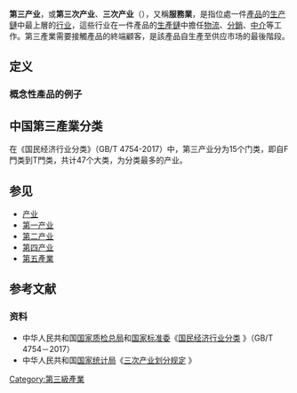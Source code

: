 '''第三产业'''，或'''第三次产业'''、'''三次产业'''（{{lang-en|Tertiary sector of the economy}}），又稱'''服務業'''，是指位處一件[[產品|產品]]的[[生产鏈|生产鏈]]中最上層的[[行业|行业]]，這些行业在一件產品的[[生產鏈|生產鏈]]中擔任[[物流|物流]]、[[分銷|分銷]]、[[中介|中介]]等工作。第三產業需要接觸產品的終端顧客，是該產品自生產至供应市场的最後階段。

== 定义 ==
{{fact|一件產品的第三級產業是產品自生产至接触其終端顧客的最後階段。由于每樣產品都有自己獨有的生產鏈，所以第三產業對於不同的產品而言有不同的意義，一部手机的生產鏈中的第三級產業為手机的[[物流|物流]]、[[批发|批发]]、[[分銷|分銷]]、維修，而對於一橦樓房來説，它的第三級產業就是[[房地产中介|房地产中介]]。}}

{{fact|第三級產業需要接触產品的終端顧客，是該產品自生产至成品的最後階段，諸如[[餐飲|餐飲]]、[[客運|客運]]、[[分銷|分銷]]、藝術品[[拍賣|拍賣]]、房地產中介，就分别是食品、交通工具、商品、藝術品、樓房這些產品的第三級產業。第三產業於[[已開發國家|已開發國家]]的生產總值比重約佔70%以上；於部分[[发展中國家|发展中國家]]比重大約55-65%。}}

===概念性產品的例子===
{{fact|一些特殊的例子，例如[[教育|教育]]、[[學術研究|學術研究]]、科技[[研發|研發]]、法律專業等行业便是教科書、教學工具、實驗工具、醫療工具這些操作性產品，和[[憲法|憲法]]、[[法律|法律]]、[[科學理論|科學理論]]這些[[概念|概念]]性產品的第三級產業。由于概念性產品的生产过程很難釐定，因此概念性產品的相关行业有時会被另外歸類成[[第四產業|第四產業]]。}}

== 中国第三產業分类 ==
{{main|中国产业分类#第三产业}}
在《国民经济行业分类》（GB/T 4754-2017）中，第三产业分为15个门类，即自F門类到T門类，共计47个大类，为分类最多的产业。

== 参见 ==
* [[产业|产业]]
* [[第一产业|第一产业]]
* [[第二产业|第二产业]]
* [[第四产业|第四产业]]
* [[第五產業|第五產業]]

== 参考文献 ==
{{reflist}}

=== 资料 ===
* 中华人民共和国[[中华人民共和国国家质量监督检验检疫总局|国家质检总局]]和[[中国国家标准化管理委员会|国家标准委]]《[http://www.stats.gov.cn/tjsj/tjbz/201709/P020171009408912690353.pdf 国民经济行业分类] {{Wayback|url=http://www.stats.gov.cn/tjsj/tjbz/201709/P020171009408912690353.pdf |date=20180118182342 }}》（GB/T 4754－2017）
* 中华人民共和国[[中华人民共和国国家统计局|国家统计局]]《[http://www.stats.gov.cn/tjsj/tjbz/201301/t20130114_8675.html 三次产业划分规定] {{Wayback|url=http://www.stats.gov.cn/tjsj/tjbz/201301/t20130114_8675.html |date=20141008134254 }}》

{{产业}}
{{Authority control}}
[[Category:第三級產業|Category:第三級產業]]